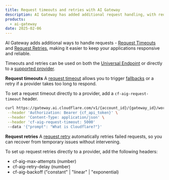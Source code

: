```yaml
---
title: Request timeouts and retries with AI Gateway
description: AI Gateway has added additional request handling, with request timeouts and request retries
products:
  - ai-gateway
date: 2025-02-06
---
```


AI Gateway adds additional ways to handle requests - [Request Timeouts](/ai-gateway/configuration/request-handling/#request-timeouts) and [Request Retries](/ai-gateway/configuration/request-handling/#request-retries), making it easier to keep your applications responsive and reliable.

Timeouts and retries can be used on both the [Universal Endpoint](/ai-gateway/universal/) or directly to a [supported provider](/ai-gateway/providers/).

**Request timeouts**
A [request timeout](/ai-gateway/configuration/request-handling/#request-timeouts) allows you to trigger [fallbacks](/ai-gateway/configuration/fallbacks/) or a retry if a provider takes too long to respond.

To set a request timeout directly to a provider, add a `cf-aig-request-timeout` header.

```bash title="Provider-specific endpoint example" {4}
curl https://gateway.ai.cloudflare.com/v1/{account_id}/{gateway_id}/workers-ai/@cf/meta/llama-3.1-8b-instruct \
 --header 'Authorization: Bearer {cf_api_token}' \
 --header 'Content-Type: application/json' \
 --header 'cf-aig-request-timeout: 5000'
 --data '{"prompt": "What is Cloudflare?"}'
```

**Request retries**
A [request retry](/ai-gateway/configuration/request-handling/#request-retries) automatically retries failed requests, so you can recover from temporary issues without intervening.

To set up request retries directly to a provider, add the following headers:

- cf-aig-max-attempts (number)
- cf-aig-retry-delay (number)
- cf-aig-backoff ("constant" | "linear" | "exponential)
